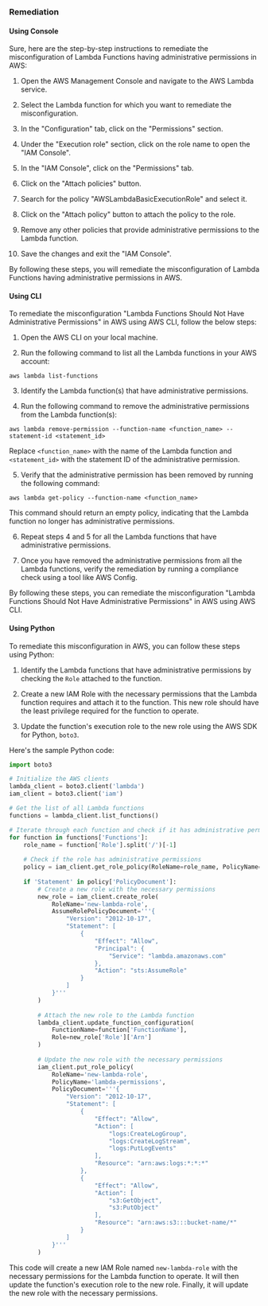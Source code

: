 ### Remediation

#### Using Console

Sure, here are the step-by-step instructions to remediate the misconfiguration of Lambda Functions having administrative permissions in AWS:

1. Open the AWS Management Console and navigate to the AWS Lambda service.

2. Select the Lambda function for which you want to remediate the misconfiguration.

3. In the "Configuration" tab, click on the "Permissions" section.

4. Under the "Execution role" section, click on the role name to open the "IAM Console".

5. In the "IAM Console", click on the "Permissions" tab.

6. Click on the "Attach policies" button.

7. Search for the policy "AWSLambdaBasicExecutionRole" and select it.

8. Click on the "Attach policy" button to attach the policy to the role.

9. Remove any other policies that provide administrative permissions to the Lambda function.

10. Save the changes and exit the "IAM Console".

By following these steps, you will remediate the misconfiguration of Lambda Functions having administrative permissions in AWS.

#### Using CLI

To remediate the misconfiguration "Lambda Functions Should Not Have Administrative Permissions" in AWS using AWS CLI, follow the below steps:

1. Open the AWS CLI on your local machine.

2. Run the following command to list all the Lambda functions in your AWS account:

```
aws lambda list-functions
```

3. Identify the Lambda function(s) that have administrative permissions.

4. Run the following command to remove the administrative permissions from the Lambda function(s):

```
aws lambda remove-permission --function-name <function_name> --statement-id <statement_id>
```

Replace `<function_name>` with the name of the Lambda function and `<statement_id>` with the statement ID of the administrative permission.

5. Verify that the administrative permission has been removed by running the following command:

```
aws lambda get-policy --function-name <function_name>
```

This command should return an empty policy, indicating that the Lambda function no longer has administrative permissions.

6. Repeat steps 4 and 5 for all the Lambda functions that have administrative permissions.

7. Once you have removed the administrative permissions from all the Lambda functions, verify the remediation by running a compliance check using a tool like AWS Config.

By following these steps, you can remediate the misconfiguration "Lambda Functions Should Not Have Administrative Permissions" in AWS using AWS CLI.

#### Using Python

To remediate this misconfiguration in AWS, you can follow these steps using Python:

1. Identify the Lambda functions that have administrative permissions by checking the `Role` attached to the function.

2. Create a new IAM Role with the necessary permissions that the Lambda function requires and attach it to the function. This new role should have the least privilege required for the function to operate.

3. Update the function's execution role to the new role using the AWS SDK for Python, `boto3`.

Here's the sample Python code:

```python
import boto3

# Initialize the AWS clients
lambda_client = boto3.client('lambda')
iam_client = boto3.client('iam')

# Get the list of all Lambda functions
functions = lambda_client.list_functions()

# Iterate through each function and check if it has administrative permissions
for function in functions['Functions']:
    role_name = function['Role'].split('/')[-1]
    
    # Check if the role has administrative permissions
    policy = iam_client.get_role_policy(RoleName=role_name, PolicyName='AdministratorAccess')
    
    if 'Statement' in policy['PolicyDocument']:
        # Create a new role with the necessary permissions
        new_role = iam_client.create_role(
            RoleName='new-lambda-role',
            AssumeRolePolicyDocument='''{
                "Version": "2012-10-17",
                "Statement": [
                    {
                        "Effect": "Allow",
                        "Principal": {
                            "Service": "lambda.amazonaws.com"
                        },
                        "Action": "sts:AssumeRole"
                    }
                ]
            }'''
        )
        
        # Attach the new role to the Lambda function
        lambda_client.update_function_configuration(
            FunctionName=function['FunctionName'],
            Role=new_role['Role']['Arn']
        )
        
        # Update the new role with the necessary permissions
        iam_client.put_role_policy(
            RoleName='new-lambda-role',
            PolicyName='lambda-permissions',
            PolicyDocument='''{
                "Version": "2012-10-17",
                "Statement": [
                    {
                        "Effect": "Allow",
                        "Action": [
                            "logs:CreateLogGroup",
                            "logs:CreateLogStream",
                            "logs:PutLogEvents"
                        ],
                        "Resource": "arn:aws:logs:*:*:*"
                    },
                    {
                        "Effect": "Allow",
                        "Action": [
                            "s3:GetObject",
                            "s3:PutObject"
                        ],
                        "Resource": "arn:aws:s3:::bucket-name/*"
                    }
                ]
            }'''
        )
```

This code will create a new IAM Role named `new-lambda-role` with the necessary permissions for the Lambda function to operate. It will then update the function's execution role to the new role. Finally, it will update the new role with the necessary permissions.


